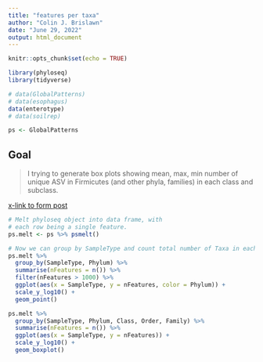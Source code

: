 ```yaml
---
title: "features per taxa"
author: "Colin J. Brislawn"
date: "June 29, 2022"
output: html_document
---
```


```r
knitr::opts_chunk$set(echo = TRUE)

library(phyloseq)
library(tidyverse)
```


```r
# data(GlobalPatterns)
# data(esophagus)
data(enterotype)
# data(soilrep)

ps <- GlobalPatterns

```

## Goal

>I trying to generate box plots showing mean, max, min number of unique ASV in Firmicutes (and other phyla, families) in each class and subclass.

[x-link to form post](https://forum.qiime2.org/t/absolute-number-of-species-or-features-per-taxa-per-sample/23390/2)

```r
# Melt phyloseq object into data frame, with
# each row being a single feature.
ps.melt <- ps %>% psmelt()

# Now we can group by SampleType and count total number of Taxa in each
ps.melt %>%
  group_by(SampleType, Phylum) %>%
  summarise(nFeatures = n()) %>%
  filter(nFeatures > 1000) %>%
  ggplot(aes(x = SampleType, y = nFeatures, color = Phylum)) +
  scale_y_log10() +
  geom_point()

ps.melt %>%
  group_by(SampleType, Phylum, Class, Order, Family) %>%
  summarise(nFeatures = n()) %>%
  ggplot(aes(x = SampleType, y = nFeatures)) +
  scale_y_log10() +
  geom_boxplot()

```

